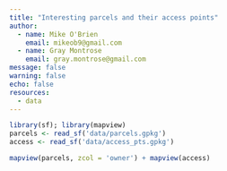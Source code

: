 ```yaml
---
title: "Interesting parcels and their access points"
author:
  - name: Mike O'Brien
    email: mikeob9@gmail.com
  - name: Gray Montrose
    email: gray.montrose@gmail.com
message: false
warning: false
echo: false
resources: 
  - data
---
```


```r
library(sf); library(mapview)
parcels <- read_sf('data/parcels.gpkg')
access <- read_sf('data/access_pts.gpkg')

mapview(parcels, zcol = 'owner') + mapview(access)
```
